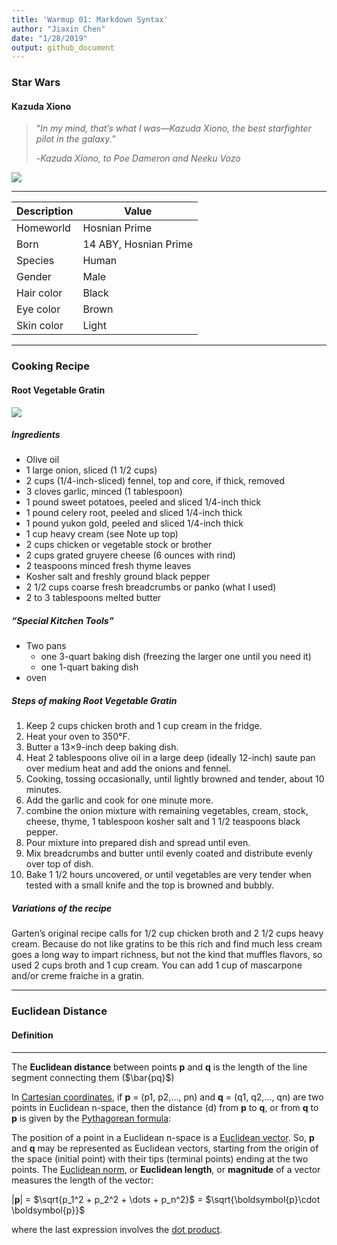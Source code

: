 ```yaml
---
title: 'Warmup 01: Markdown Syntax'
author: "Jiaxin Chen"
date: "1/28/2019"
output: github_document
---
```



### Star Wars

#### Kazuda Xiono

> "_In my mind, that's what I was—Kazuda Xiono, the best starfighter pilot in  the galaxy._" 
> 
>  -_Kazuda Xiono, to Poe Dameron and Neeku Vozo_

![](https://vignette.wikia.nocookie.net/starwars/images/a/a3/Kazuda.jpg/revision/latest?cb=20180830051228)

***

Description | Value
----------- | -----
Homeworld | Hosnian Prime
Born | 14 ABY, Hosnian Prime
Species | Human
Gender | Male
Hair color | Black
Eye color | Brown
Skin color | Light


***

### Cooking Recipe

#### Root Vegetable Gratin 

![](https://c5.staticflickr.com/6/5527/30782514172_5aba0e274d_z.jpg)

##### Ingredients

* Olive oil
* 1 large onion, sliced (1 1/2 cups)
* 2 cups (1/4-inch-sliced) fennel, top and core, if thick, removed
* 3 cloves garlic, minced (1 tablespoon)
* 1 pound sweet potatoes, peeled and sliced 1/4-inch thick
* 1 pound celery root, peeled and sliced 1/4-inch thick
* 1 pound yukon gold, peeled and sliced 1/4-inch thick
* 1 cup heavy cream (see Note up top)
* 2 cups chicken or vegetable stock or brother
* 2 cups grated gruyere cheese (6 ounces with rind)
* 2 teaspoons minced fresh thyme leaves
* Kosher salt and freshly ground black pepper
* 2 1/2 cups coarse fresh breadcrumbs or panko (what I used)
* 2 to 3 tablespoons melted butter

##### "Special Kitchen Tools"

* Two pans
  * one 3-quart baking dish (freezing the larger one until you need it)
  * one 1-quart baking dish
* oven

##### Steps of making Root Vegetable Gratin

1. Keep 2 cups chicken broth and 1 cup cream in the fridge. 
2. Heat your oven to 350°F. 
3. Butter a 13×9-inch deep baking dish.
4. Heat 2 tablespoons olive oil in a large deep (ideally 12-inch) saute pan over medium heat and add the onions and fennel. 
5. Cooking, tossing occasionally, until lightly browned and tender, about 10 minutes.
6. Add the garlic and cook for one minute more.
7. combine the onion mixture with remaining vegetables, cream, stock, cheese, thyme, 1      tablespoon kosher salt and 1 1/2 teaspoons black pepper. 
8. Pour mixture into prepared dish and spread until even.
9. Mix breadcrumbs and butter until evenly coated and distribute evenly over top of dish.
10. Bake 1 1/2 hours uncovered, or until vegetables are very tender when tested with a small knife and the top is browned and bubbly. 

##### Variations of the recipe
Garten's original recipe calls for 1/2 cup chicken broth and 2 1/2 cups heavy cream. Because do not like gratins to be this rich and find much less cream goes a long way to impart richness, but not the kind that muffles flavors, so  used 2 cups broth and 1 cup cream. You can add 1 cup of mascarpone and/or creme fraiche in a gratin.

***

### Euclidean Distance

#### Definition
***

The **Euclidean distance** between points **p** and **q** is the length of the line segment connecting them ($\bar{pq}$)

In [Cartesian coordinates](https://en.wikipedia.org/wiki/Cartesian_coordinate_system), if **p** = (p1, p2,..., pn) and **q** = (q1, q2,..., qn) are two points in Euclidean n-space, then the distance (d) from **p** to **q**, or from **q** to **p** is given by the [Pythagorean formula](https://en.wikipedia.org/wiki/Pythagorean_theorem):

\begin{equation} \label{eql1}
\begin{split}
   
d(\boldsymbol{p}, \boldsymbol{q}) = d(\boldsymbol{q}, \boldsymbol{p}) & = \sqrt{(q_1-p_1)^2+(q_2-p_2)^2+\dots+(q_n-p_n)^2} \\
& = \sqrt{ \sum_{i=1}^{n} (q_i - p_i)^2 } 

\end{split}
\end{equation}

The position of a point in a Euclidean n-space is a [Euclidean vector](https://en.wikipedia.org/wiki/Euclidean_vector). So, **p** and **q** may be represented as Euclidean vectors, starting from the origin of the space (initial point) with their tips (terminal points) ending at the two points. The [Euclidean norm](https://en.wikipedia.org/wiki/Norm_(mathematics)#Euclidean_norm), or **Euclidean length**, or **magnitude** of a vector measures the length of the vector:

\|**p**\|  = $\sqrt{p_1^2 + p_2^2 + \dots + p_n^2}$ = $\sqrt{\boldsymbol{p}\cdot \boldsymbol{p}}$


where the last expression involves the [dot product](https://en.wikipedia.org/wiki/Dot_product).




